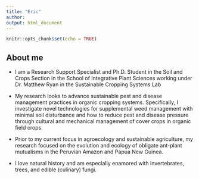 ```yaml
---
title: "Eric"
author: 
output: html_document
---
```


```r
knitr::opts_chunk$set(echo = TRUE)
```


## About me
- I am a Research Support Specialist and Ph.D. Student in the Soil and Crops Section in the School of Integrative Plant Sciences working under Dr. Matthew Ryan in the Sustainable Cropping Systems Lab 

- My research looks to advance sustainable pest and disease management practices in organic cropping systems. Specifically, I investigate novel technologies for supplemental weed management with minimal soil disturbance and how to reduce pest and disease pressure through cultural and mechanical management of cover crops in organic field crops. 

- Prior to my current focus in agroecology and sustainable agriculture, my research focused on the evolution and ecology of obligate ant-plant mutualisms in the Peruvian Amazon and Papua New Guinea.  

- I love natural history and am especially enamored with invertebrates, trees, and edible (culinary) fungi.  
